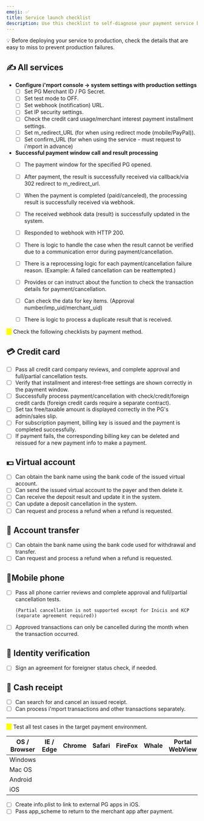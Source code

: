```yaml
---
emoji: ✅
title: Service launch checklist
description: Use this checklist to self-diagnose your payment service before launch.
---
```





💡 Before deploying your service to production, check the details that are easy to miss to prevent production failures.

## ✍️ All services

* **Configure i'mport console -> system settings with production settings**
  * [ ] Set PG Merchant ID / PG Secret.
  * [ ] Set test mode to OFF.
  * [ ] Set webhook (notification) URL.
  * [ ] Set IP security settings.
  * [ ] Check the credit card usage/merchant interest payment installment settings.
  * [ ] Set m\_redirect\_URL (for when using redirect mode (mobile/PayPal)).
  * [ ] Set confirm\_URL (for when using the service - must request to i'mport in advance)
* **Successful payment window call and result processing**
  * [ ] The payment window for the specified PG opened.
  * [ ] After payment, the result is successfully received via callback/via 302 redirect to m\_redirect\_url.
  * [ ] When the payment is completed (paid/canceled), the processing result is successfully received via webhook.
  * [ ] The received webhook data (result) is successfully updated in the system.
  * [ ] Responded to webhook with HTTP 200.
  * [ ] There is logic to handle the case when the result cannot be verified due to a communication error during payment/cancellation.
  * [ ] There is a reprocessing logic for each payment/cancellation failure reason. (Example: A failed cancellation can be reattempted.)
  * [ ] Provides or can instruct about the function to check the transaction details for payment/cancellation.
  * [ ] Can check the data for key items. (Approval number/imp\_uid/merchant\_uid)
  * [ ] There is logic to process a duplicate result that is received.



<mark style="color:yellow;">⚠️</mark> Check the following checklists by payment method.

## 💳 Credit card

* [ ] Pass all credit card company reviews, and complete approval and full/partial cancellation tests.
* [ ] Verify that installment and interest-free settings are shown correctly in the payment window.
* [ ] Successfully process payment/cancellation with check/credit/foreign credit cards (foreign credit cards require a separate contract).
* [ ] Set tax free/taxable amount is displayed correctly in the PG's admin/sales slip.
* [ ] For subscription payment, billing key is issued and the payment is completed successfully.
* [ ] If payment fails, the corresponding billing key can be deleted and reissued for a new payment info to make a payment.

## 💵 Virtual account

* [ ] Can obtain the bank name using the bank code of the issued virtual account.
* [ ] Can send the issued virtual account to the payer and then delete it.
* [ ] Can receive the deposit result and update it in the system.
* [ ] Can update a deposit cancellation in the system.
* [ ] Can request and process a refund when a refund is requested.

## 💸 Account transfer

* [ ] Can obtain the bank name using the bank code used for withdrawal and transfer.
* [ ] Can request and process a refund when a refund is requested.

## 📱Mobile phone

*   [ ] Pass all phone carrier reviews and complete approval and full/partial cancellation tests.

    ```
    (Partial cancellation is not supported except for Inicis and KCP (separate agreement required))
    ```
* [ ] Approved transactions can only be cancelled during the month when the transaction occurred.

## 🙋 Identity verification

* [ ] Sign an agreement for foreigner status check, if needed.

## 🧾 Cash receipt

* [ ] Can search for and cancel an issued receipt.
* [ ] Can process i'mport transactions and other transactions separately.

***

<mark style="color:yellow;background-color:yellow;">⚠️</mark> Test all test cases in the target payment environment.

| OS / Browser | IE / Edge | Chrome | Safari | FireFox | Whale | Portal WebView | SNS WebView |
| ------------ | --------- | ------ | ------ | ------- | ----- | -------------- | ----------- |
| Windows      |           |        |        |         |       |                |             |
| Mac OS       |           |        |        |         |       |                |             |
| Android      |           |        |        |         |       |                |             |
| iOS          |           |        |        |         |       |                |             |

* [ ] Create info.plist to link to external PG apps in iOS.
* [ ] Pass app\_scheme to return to the merchant app after payment.
